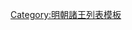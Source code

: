 {{ming|title=明朝漢國諸王|ed=漢國|head=[[永乐 (明朝)|永樂]]二年（[[1404年]]）封。[[永乐 (明朝)|永樂]]十五年（[[1417年]]）<ref>《太宗文皇帝实录》卷一百八十六：永乐十五年三月丁亥朔……丙午，命汉王高煦居山东乐安州。初高煦受册封，命居国云南，切切以不欲远去为辞，后改命青州，亦坚意不行。尝侍上在北京，时其世子瞻壡及次子瞻圻皆在，高煦屡辞还南京，上留之，不从。上欲留瞻壡，亦不从。上觉其有异志。</ref><ref>《明史 志第十七 地理二》</ref>就藩[[山東]][[济南府]][[樂安州]]|
{{ming/title}}
{{ming/list|漢王|[[朱高煦]]|朱棣、嫡二子|[[1404年]]─[[1426年]]|洪武中封高陽郡王。永樂二年進封。{{Fact|十三年}}就藩济南府樂安州。[[宣德]]元年以謀反銷封並擒至京師。未幾被處死於京師西内囚所。其諸子俱同死。}}
{{ming/list|漢懿莊世子|[[朱瞻壑]]|朱高煦、嫡一子|  |又作[[朱瞻壑]]，永樂二年封世子。十九年八月庚申薨。無子。}}
{{ming/list|漢世子|[[朱瞻圻]]|朱高煦、嫡二子|  |永樂二十二年封世子。宣德元年與父同死。無嗣。}}
}}<noinclude>
[[Category:明朝諸王列表模板]]
</noinclude>